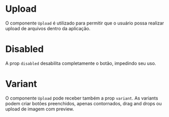 

<Meta title='Data Input/Upload' component={Upload} />

# Upload

O componente `Upload` é utilizado para permitir que o usuário possa realizar upload de arquivos dentro da aplicação.

<Canvas>
  <Story
    name='Base'
    parameters={{
      design: {
        type: 'figma',
        url: 'https://www.figma.com/file/O3bKxIcsj2rc1FNIRclJyT/Saturn-System?node-id=284%3A855'
      }
    }}
  >
    <ThemeProvider>
      <Upload variant='button' name='teste'/>
    </ThemeProvider>
  </Story>
</Canvas>

# Disabled

A prop `disabled` desabilita completamente o botão, impedindo seu uso.

<Canvas>
  <Story
    name='Disabled'
    parameters={{
      design: {
        type: 'figma',
        url: 'https://www.figma.com/file/O3bKxIcsj2rc1FNIRclJyT/Saturn-System?node-id=284%3A855'
      }
    }}
  >
    <ThemeProvider>
      <Upload caption='Upload Button (Primary)' disabled={true} name='teste-disabled'/>
      <Upload caption='Upload Button (Secondary)' variant='button-outlined' disabled={true}  name='teste-disabled-2'/>
      <Upload
        caption='Upload Drag &amp; Drop'
        description='Aqui vai uma pequena descrição sobre os formatos de arquivos.'
        variant='drag-drop'
        disabled={true}
        name='teste-disabled-3'
      />
      <Upload caption='Upload Image' variant='image' disabled={true} name='teste-disabled-4'/>
    </ThemeProvider>
  </Story>
</Canvas>

# Variant

O componente `Upload` pode receber também a prop `variant`. As variants podem criar botões preenchidos, apenas contornados, drag and drops ou upload de imagem com preview.

<Canvas>
  <Story
    name='Variants'
    parameters={{
      design: {
        type: 'figma',
        url: 'https://www.figma.com/file/O3bKxIcsj2rc1FNIRclJyT/Saturn-System?node-id=284%3A855'
      }
    }}
  >
    <ThemeProvider>
      <Upload caption='Upload Button (Primary)' variant='button' name='upload-button'/>
      <Upload caption='Upload Button (Secondary)' variant='button-outlined' name='upload-button-outlined'/>
      <Upload
        caption='Upload Drag &amp; Drop'
        description='Aqui vai uma pequena descrição sobre os formatos de arquivos.'
        variant='drag-drop'
        multipleFiles
        name='upload-drag-and-drop'
      />
      <Upload caption='Upload Image' variant='image' name='upload-image' />
    </ThemeProvider>
  </Story>
</Canvas>

<ArgsTable of={Upload} />

